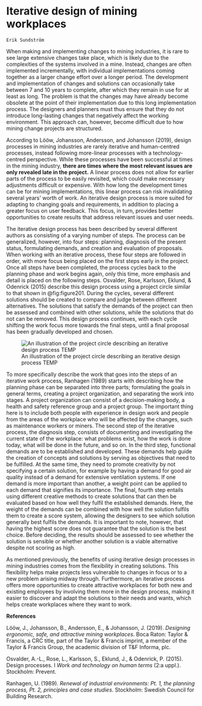 # Iterative design of mining workplaces# 

```block
Erik Sundström
```

When making and implementing changes to mining industries, it is rare to see large extensive changes take place, which is likely due to the complexities of the systems involved in a mine. Instead, changes are often implemented incrementally, with individual implementations coming together as a larger change effort over a longer period. The development and implementation of changes and solutions can occasionally take between 7 and 10 years to complete, after which they remain in use for at least as long. The problem is that the changes may have already become obsolete at the point of their implementation due to this long implementation process. The designers and planners must thus ensure that they do not introduce long-lasting changes that negatively affect the working environment. This approach can, however, become difficult due to how mining change projects are structured.

According to Lööw, Johansson, Andersson, and Johansson (2019), design processes in mining industries are rarely iterative and human-centred processes, instead following more-linear processes with a technology-centred perspective. While these processes have been successful at times in the mining industry, **there are times where the most relevant issues are only revealed late in the project.** A linear process does not allow for earlier parts of the process to be easily revisited, which could make necessary adjustments difficult or expensive. With how long the development times can be for mining implementations, this linear process can risk invalidating several years' worth of work. An iterative design process is more suited for adapting to changing goals and requirements, in addition to placing a greater focus on user feedback. This focus, in turn, provides better opportunities to create results that address relevant issues and user needs.

The iterative design process has been described by several different authors as consisting of a varying number of steps. The process can be generalized, however, into four steps: planning, diagnosis of the present status, formulating demands, and creation and evaluation of proposals. When working with an iterative process, these four steps are followed in order, with more focus being placed on the first steps early in the project. Once all steps have been completed, the process cycles back to the planning phase and work begins again, only this time, more emphasis and detail is placed on the following steps. Osvalder, Rose, Karlsson, Eklund, & Odenrick (2015) describe this design process using a project circle similar to that shown in @fig:figure201. During the cycles, several different solutions should be created to compare and judge between different alternatives. The solutions that satisfy the demands of the project can then be assessed and combined with other solutions, while the solutions that do not can be removed. This design process continues, with each cycle shifting the work focus more towards the final steps, until a final proposal has been gradually developed and chosen.

![An illustration of the project circle describing an iterative design process TEMP](./media/21-iterative-design-of-mining-workplaces/media/image1.png){#fig:figure201}



To more specifically describe the work that goes into the steps of an iterative work process, Ranhagen (1989) starts with describing how the planning phase can be separated into three parts; formulating the goals in general terms, creating a project organization, and separating the work into stages. A project organization can consist of a decision-making body, a health and safety reference group and a project group. The important thing here is to include both people with experience in design work and people from the areas of the workplace who will be affected by the changes, such as maintenance workers or miners. The second step of the iterative process, the diagnosis step, consists of documenting and investigating the current state of the workplace: what problems exist, how the work is done today, what will be done in the future, and so on. In the third step, functional demands are to be established and developed. These demands help guide the creation of concepts and solutions by serving as objectives that need to be fulfilled. At the same time, they need to promote creativity by not specifying a certain solution, for example by having a demand for good air quality instead of a demand for extensive ventilation systems. If one demand is more important than another, a weight point can be applied to each demand that signifies its importance. The final, fourth step entails using different creative methods to create solutions that can then be evaluated based on how well they fulfil the established demands. Here, the weight of the demands can be combined with how well the solution fulfils them to create a score system, allowing the designers to see which solution generally best fulfils the demands. It is important to note, however, that having the highest score does not guarantee that the solution is the best choice. Before deciding, the results should be assessed to see whether the solution is sensible or whether another solution is a viable alternative despite not scoring as high.

As mentioned previously, the benefits of using iterative design processes in mining industries comes from the flexibility in creating solutions. This flexibility helps make projects less vulnerable to changes in focus or to a new problem arising midway through. Furthermore, an iterative process offers more opportunities to create attractive workplaces for both new and existing employees by involving them more in the design process, making it easier to discover and adapt the solutions to their needs and wants, which helps create workplaces where they want to work.

**References**

Lööw, J., Johansson, B., Andersson, E., & Johansson, J. (2019). *Designing ergonomic, safe, and attractive mining workplaces*. Boca Raton: Taylor & Francis, a CRC title, part of the Taylor & Francis imprint, a member of the Taylor & Francis Group, the academic division of T&F Informa, plc.

Osvalder, A.-L., Rose, L., Karlsson, S., Eklund, J., & Odenrick, P. (2015). Design processes. I *Work and technology on human terms* (2:a uppl.). Stockholm: Prevent.

Ranhagen, U. (1989). *Renewal of industrial environments: Pt. 1, the planning process, Pt. 2, principles and case studies*. Stockholm: Swedish Council for Building Research.


